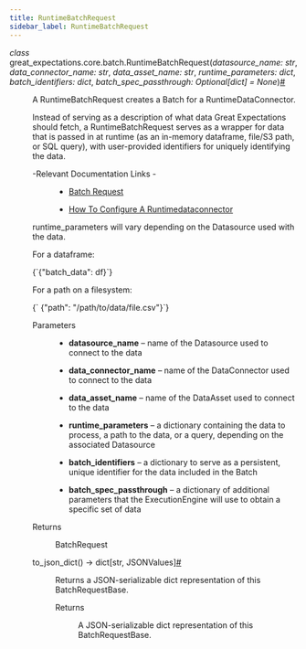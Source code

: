 ```yaml
---
title: RuntimeBatchRequest
sidebar_label: RuntimeBatchRequest
---
```


<section class="sphinx-api-doc" id="runtimebatchrequest">

<dl class="py class">
<dt class="sig sig-object py" id="great_expectations.core.batch.RuntimeBatchRequest">
<em class="property"><span class="pre">class</span><span class="w"> </span></em><span class="sig-prename descclassname"><span class="pre">great_expectations.core.batch.</span></span><span class="sig-name descname"><span class="pre">RuntimeBatchRequest</span></span><span class="sig-paren">(</span><em class="sig-param"><span class="n"><span class="pre">datasource_name</span></span><span class="p"><span class="pre">:</span></span><span class="w"> </span><span class="n"><span class="pre">str</span></span></em>, <em class="sig-param"><span class="n"><span class="pre">data_connector_name</span></span><span class="p"><span class="pre">:</span></span><span class="w"> </span><span class="n"><span class="pre">str</span></span></em>, <em class="sig-param"><span class="n"><span class="pre">data_asset_name</span></span><span class="p"><span class="pre">:</span></span><span class="w"> </span><span class="n"><span class="pre">str</span></span></em>, <em class="sig-param"><span class="n"><span class="pre">runtime_parameters</span></span><span class="p"><span class="pre">:</span></span><span class="w"> </span><span class="n"><span class="pre">dict</span></span></em>, <em class="sig-param"><span class="n"><span class="pre">batch_identifiers</span></span><span class="p"><span class="pre">:</span></span><span class="w"> </span><span class="n"><span class="pre">dict</span></span></em>, <em class="sig-param"><span class="n"><span class="pre">batch_spec_passthrough</span></span><span class="p"><span class="pre">:</span></span><span class="w"> </span><span class="n"><span class="pre">Optional</span><span class="p"><span class="pre">[</span></span><span class="pre">dict</span><span class="p"><span class="pre">]</span></span></span><span class="w"> </span><span class="o"><span class="pre">=</span></span><span class="w"> </span><span class="default_value"><span class="pre">None</span></span></em><span class="sig-paren">)</span><a class="headerlink" href="#great_expectations.core.batch.RuntimeBatchRequest" title="Permalink to this definition">#</a></dt>
<dd><p>A RuntimeBatchRequest creates a Batch for a RuntimeDataConnector.</p>
<p>Instead of serving as a description of what data Great Expectations should
fetch, a RuntimeBatchRequest serves as a wrapper for data that is passed in
at runtime (as an in-memory dataframe, file/S3 path, or SQL query), with
user-provided identifiers for uniquely identifying the data.</p>
<dl class="simple">
<dt>-Relevant Documentation Links
-</dt><dd><ul class="simple">
<li><p><a class="reference external" href="https://docs.greatexpectations.io/docs/terms/batch_request/#runtimedataconnector-and-runtimebatchrequest">Batch Request</a></p></li>
<li><p><a class="reference external" href="https://docs.greatexpectations.io/docs/guides/connecting_to_your_data/how_to_configure_a_runtimedataconnector/">How To Configure A Runtimedataconnector</a></p></li>
</ul>
</dd>
</dl>
<p>runtime_parameters will vary depending on the Datasource used with the data.</p>
<p>For a dataframe:</p>
<p><CodeBlock language="python">{`{"batch_data": df}`}</CodeBlock></p>
<p>For a path on a filesystem:</p>
<p><CodeBlock language="python">{`    {"path": "/path/to/data/file.csv"}`}</CodeBlock></p>
<dl class="field-list simple">
<dt class="field-odd">Parameters</dt>
<dd class="field-odd"><ul class="simple">
<li><p><strong>datasource_name</strong> – name of the Datasource used to connect to the data</p></li>
<li><p><strong>data_connector_name</strong> – name of the DataConnector used to connect to the data</p></li>
<li><p><strong>data_asset_name</strong> – name of the DataAsset used to connect to the data</p></li>
<li><p><strong>runtime_parameters</strong> – a dictionary containing the data to process,
a path to the data, or a query, depending on the associated Datasource</p></li>
<li><p><strong>batch_identifiers</strong> – a dictionary to serve as a persistent, unique
identifier for the data included in the Batch</p></li>
<li><p><strong>batch_spec_passthrough</strong> – a dictionary of additional parameters that
the ExecutionEngine will use to obtain a specific set of data</p></li>
</ul>
</dd>
<dt class="field-even">Returns</dt>
<dd class="field-even"><p>BatchRequest</p>
</dd>
</dl>
<dl class="py method">
<dt class="sig sig-object py" id="great_expectations.core.batch.RuntimeBatchRequest.to_json_dict">
<span class="sig-name descname"><span class="pre">to_json_dict</span></span><span class="sig-paren">(</span><span class="sig-paren">)</span> <span class="sig-return"><span class="sig-return-icon">→</span> <span class="sig-return-typehint"><span class="pre">dict</span><span class="p"><span class="pre">[</span></span><span class="pre">str</span><span class="p"><span class="pre">,</span></span><span class="w"> </span><span class="pre">JSONValues</span><span class="p"><span class="pre">]</span></span></span></span><a class="headerlink" href="#great_expectations.core.batch.RuntimeBatchRequest.to_json_dict" title="Permalink to this definition">#</a></dt>
<dd><p>Returns a JSON-serializable dict representation of this BatchRequestBase.</p>
<dl class="field-list simple">
<dt class="field-odd">Returns</dt>
<dd class="field-odd"><p>A JSON-serializable dict representation of this BatchRequestBase.</p>
</dd>
</dl>
</dd></dl>
</dd></dl>
</section>